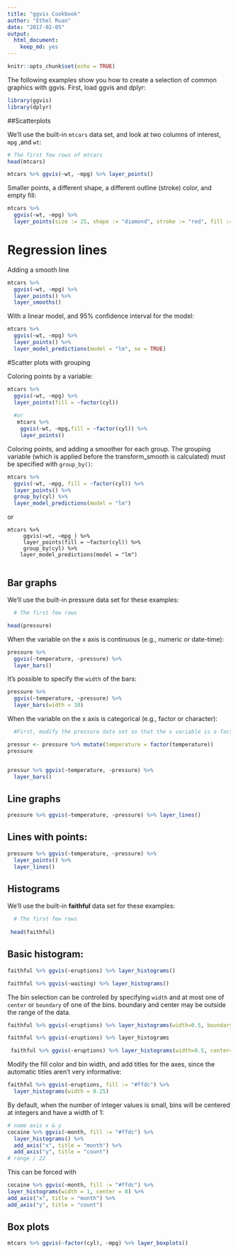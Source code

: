 ---
title: "ggvis Cookbook"
author: "Ethel Ruan"
date: "2017-02-05"
output: 
  html_document: 
    keep_md: yes
---

```{r setup, include=FALSE}
knitr::opts_chunk$set(echo = TRUE)
```

The following examples show you how to create a selection of common graphics with ggvis. First, load ggvis and dplyr:

```{r}
library(ggvis)
library(dplyr)
```

##Scatterplots

We’ll use the built-in `mtcars` data set, and look at two columns of interest, `mpg` ,and `wt`:
```{r}
# The first few rows of mtcars
head(mtcars)
```

```{r}
mtcars %>% ggvis(~wt, ~mpg) %>% layer_points()
```
                   

Smaller points, a different shape, a different outline (stroke) color, and empty fill:

```{r}
mtcars %>% 
  ggvis(~wt, ~mpg) %>% 
  layer_points(size := 25, shape := "diamond", stroke := "red", fill := NA)

```


# Regression lines

Adding a smooth line

```{r}
mtcars %>% 
  ggvis(~wt, ~mpg) %>% 
  layer_points() %>% 
  layer_smooths()
```


With a linear model, and 95% confidence interval for the model:

```{r}
mtcars %>% 
  ggvis(~wt, ~mpg) %>% 
  layer_points() %>% 
  layer_model_predictions(model = "lm", se = TRUE)
```


#Scatter plots with grouping

Coloring points by a variable:
```{r}
mtcars %>% 
  ggvis(~wt, ~mpg) %>% 
  layer_points(fill = ~factor(cyl))
  
  #or
   mtcars %>% 
    ggvis(~wt, ~mpg,fill = ~factor(cyl)) %>% 
    layer_points()
```


Coloring points, and adding a smoother for each group. 
The grouping variable (which is applied before the transform_smooth is calculated) must be specified with `group_by()`:

```{r}
mtcars %>% 
  ggvis(~wt, ~mpg, fill = ~factor(cyl)) %>% 
  layer_points() %>% 
  group_by(cyl) %>% 
  layer_model_predictions(model = "lm")
```

or
```
mtcars %>% 
     ggvis(~wt, ~mpg ) %>% 
     layer_points(fill = ~factor(cyl)) %>% 
     group_by(cyl) %>% 
    layer_model_predictions(model = "lm")
    
```

## Bar graphs

We’ll use the built-in pressure data set for these examples:
```{r}
  # The first few rows

head(pressure)
```


When the variable on the x axis is continuous (e.g., numeric or date-time):
```{r}
pressure %>% 
  ggvis(~temperature, ~pressure) %>% 
  layer_bars()
```

It’s possible to specify the `width` of the bars:

```{r}
pressure %>% 
  ggvis(~temperature, ~pressure) %>% 
  layer_bars(width = 10)
```


When the variable on the x axis is categorical (e.g., factor or character):

```{r}

  #First, modify the pressure data set so that the x variable is a factor

pressur <- pressure %>% mutate(temperature = factor(temperature))
pressure


pressur %>% ggvis(~temperature, ~pressure) %>% 
  layer_bars()
```


## Line graphs

```{r}
pressure %>% ggvis(~temperature, ~pressure) %>% layer_lines()
```


## Lines with points:
```{r}
pressure %>% ggvis(~temperature, ~pressure) %>% 
  layer_points() %>% 
  layer_lines()
```


## Histograms
We’ll use the built-in **faithful** data set for these examples:

```{r}
  # The first few rows
  
 head(faithful)

```

## Basic histogram:
```{r}
faithful %>% ggvis(~eruptions) %>% layer_histograms()
```

```{r}
faithful %>% ggvis(~waiting) %>% layer_histograms()
```


The bin selection can be controled by specifying `width` and at most one of `center` or `boundary` of one of the bins. boundary and center may be outside the range of the data.

```{r}
faithful %>% ggvis(~eruptions) %>% layer_histograms(width=0.5, boundary=0)
```


```{r}
faithful %>% ggvis(~eruptions) %>% layer_histograms
```


```{r}
 faithful %>% ggvis(~eruptions) %>% layer_histograms(width=0.5, center=0)
```

Modify the fill color and bin width, and add titles for the axes, since the automatic titles aren’t very informative:
```{r}
faithful %>% ggvis(~eruptions, fill := "#ffdc") %>% 
  layer_histograms(width = 0.25)
```

By default, when the number of integer values is small, bins will be centered at integers and have a width of 1:
```{r}
# name axis x & y
cocaine %>% ggvis(~month, fill := "#ffdc") %>% 
  layer_histograms() %>% 
  add_axis("x", title = "month") %>% 
  add_axis("y", title = "count")
# range / 22
```


This can be forced with
```{r}
cocaine %>% ggvis(~month, fill := "#ffdc") %>% 
layer_histograms(width = 1, center = 0) %>% 
add_axis("x", title = "month") %>% 
add_axis("y", title = "count")
```


## Box plots
```{r}
mtcars %>% ggvis(~factor(cyl), ~mpg) %>% layer_boxplots()
```